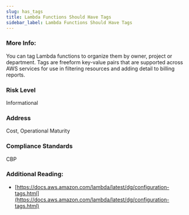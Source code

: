 ```yaml
---
slug: has_tags
title: Lambda Functions Should Have Tags
sidebar_label: Lambda Functions Should Have Tags
---
```


### More Info:

You can tag Lambda functions to organize them by owner, project or department. Tags are freeform key-value pairs that are supported across AWS services for use in filtering resources and adding detail to billing reports.

### Risk Level

Informational

### Address

Cost, Operational Maturity

### Compliance Standards

CBP

### Additional Reading:

- [https://docs.aws.amazon.com/lambda/latest/dg/configuration-tags.html](https://docs.aws.amazon.com/lambda/latest/dg/configuration-tags.html) 

